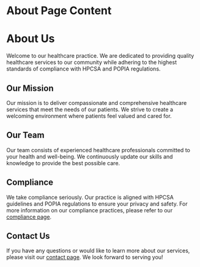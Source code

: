 # About Page Content

# About Us

Welcome to our healthcare practice. We are dedicated to providing quality healthcare services to our community while adhering to the highest standards of compliance with HPCSA and POPIA regulations.

## Our Mission

Our mission is to deliver compassionate and comprehensive healthcare services that meet the needs of our patients. We strive to create a welcoming environment where patients feel valued and cared for.

## Our Team

Our team consists of experienced healthcare professionals committed to your health and well-being. We continuously update our skills and knowledge to provide the best possible care.

## Compliance

We take compliance seriously. Our practice is aligned with HPCSA guidelines and POPIA regulations to ensure your privacy and safety. For more information on our compliance practices, please refer to our [compliance page](./partials/compliance.mdx).

## Contact Us

If you have any questions or would like to learn more about our services, please visit our [contact page](./contact.mdx). We look forward to serving you!